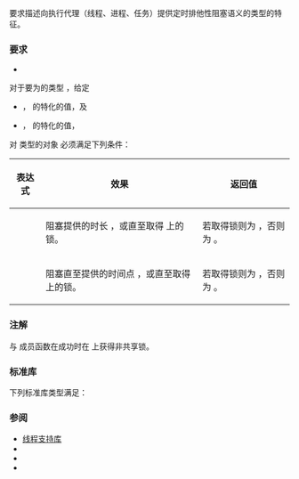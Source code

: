 {{cpp/named req/title|TimedLockable|notes={{mark since c++11}}}}
{{cpp/named req/navbar}}

{{named req|TimedLockable}}要求描述向执行代理（线程、进程、任务）提供定时排他性阻塞语义的类型的特征。

===要求===
* {{named req|Lockable}}

对于要为{{named req/core|TimedLockable}}的类型 {{ttb|L}}，给定
* {{tt|rel_time}}，{{lc|std::chrono::duration}} 的特化的值，及
* {{tt|abs_time}}，{{lc|std::chrono::time_point}} 的特化的值，
对 {{ttb|L}} 类型的对象 {{ttb|m}} 必须满足下列条件：

{| class="wikitable"
|-
!表达式!!效果!!返回值
|-
|{{c|m.try_lock_for(rel_time)}}
|阻塞提供的时长 {{tt|rel_time}}，或直至取得 {{ttb|m}} 上的锁。
|若取得锁则为 {{c|true}}，否则为 {{c|false}}。
|-
|{{c|m.try_lock_until(abs_time)}}
|阻塞直至提供的时间点 {{tt|abs_time}}，或直至取得 {{ttb|m}} 上的锁。
|若取得锁则为 {{c|true}}，否则为 {{c|false}}。
|}

===注解===
{{tt|try_lock_for}} 与 {{tt|try_lock_until}} 成员函数在成功时在 {{tt|m}} 上获得非共享锁。

===标准库===
下列标准库类型满足{{named req/core|TimedLockable}}：
{{dsc begin}}
{{dsc inc|cpp/thread/dsc timed_mutex}}
{{dsc inc|cpp/thread/dsc recursive_timed_mutex}}
{{dsc inc|cpp/thread/dsc shared_timed_mutex}}
{{dsc end}}

===参阅===
* [[cpp/thread|线程支持库]]
* {{named req|TimedMutex}}
* {{named req|Lockable}}
* {{named req|BasicLockable}}

{{langlinks|de|en|es|ja|ru}}